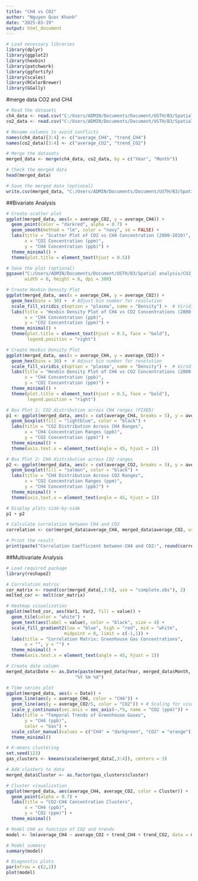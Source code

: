 ```yaml
---
title: "CH4 vs CO2"
author: "Nguyen Quoc Khanh"
date: "2025-03-19"
output: html_document
---
```


```r
# Load necessary libraries
library(dplyr)
library(ggplot2)
library(hexbin)
library(patchwork)
library(ggfortify)
library(scales)
library(RColorBrewer)
library(GGally)
```


#merge data CO2 and CH4
```r
# Read the datasets
ch4_data <- read.csv("C:/Users/ADMIN/Documents/Document/USTH/B3/Spatial analysis/ch4_2000_2010.csv")
co2_data <- read.csv("C:/Users/ADMIN/Documents/Document/USTH/B3/Spatial analysis/co2_2000_2010.csv")

# Rename columns to avoid conflicts
names(ch4_data)[3:4] <- c("average_CH4", "trend_CH4")
names(co2_data)[3:4] <- c("average_CO2", "trend_CO2")

# Merge the datasets
merged_data <- merge(ch4_data, co2_data, by = c("Year", "Month"))

# Check the merged data
head(merged_data)

# Save the merged data (optional)
write.csv(merged_data, "C:/Users/ADMIN/Documents/Document/USTH/B3/Spatial analysis/merged_CO2_CH4_data.csv", row.names = FALSE)
```

##Bivariate Analysis

```r
# Create scatter plot
ggplot(merged_data, aes(x = average_CO2, y = average_CH4)) +
  geom_point(color = "darkred", alpha = 0.7) +
  geom_smooth(method = "lm", color = "navy", se = FALSE) +
  labs(title = "Scatter Plot of CO2 vs CH4 Concentration (2000-2010)",
       x = "CO2 Concentration (ppm)",
       y = "CH4 Concentration (ppb)") +
  theme_minimal() +
  theme(plot.title = element_text(hjust = 0.5))

# Save the plot (optional)
ggsave("C:/Users/ADMIN/Documents/Document/USTH/B3/Spatial analysis/CO2_CH4_scatterplot.png", 
       width = 8, height = 6, dpi = 300)
```
```r
# Create Hexbin Density Plot
ggplot(merged_data, aes(x = average_CH4, y = average_CO2)) +
  geom_hex(bins = 30) +  # Adjust bin number for resolution
  scale_fill_viridis_c(option = "plasma", name = "Density") +  # Viridis color scale
  labs(title = "Hexbin Density Plot of CH4 vs CO2 Concentrations (2000-2010)",
       x = "CH4 Concentration (ppb)",
       y = "CO2 Concentration (ppm)") +
  theme_minimal() +
  theme(plot.title = element_text(hjust = 0.5, face = "bold"),
        legend.position = "right")
```

```r
# Create Hexbin Density Plot
ggplot(merged_data, aes(x = average_CH4, y = average_CO2)) +
  geom_hex(bins = 30) +  # Adjust bin number for resolution
  scale_fill_viridis_c(option = "plasma", name = "Density") +  # Viridis color scale
  labs(title = "Hexbin Density Plot of CH4 vs CO2 Concentrations (2000-2010)",
       x = "CH4 Concentration (ppb)",
       y = "CO2 Concentration (ppm)") +
  theme_minimal() +
  theme(plot.title = element_text(hjust = 0.5, face = "bold"),
        legend.position = "right")

```
```r
# Box Plot 1: CO2 distribution across CH4 ranges (FIXED)
p1 <- ggplot(merged_data, aes(x = cut(average_CH4, breaks = 5), y = average_CO2)) +  # Added closing )
  geom_boxplot(fill = "lightblue", color = "black") +
  labs(title = "CO2 Distribution Across CH4 Ranges",
       x = "CH4 Concentration Ranges (ppb)",
       y = "CO2 Concentration (ppm)") +
  theme_minimal() +
  theme(axis.text.x = element_text(angle = 45, hjust = 1))

# Box Plot 2: CH4 distribution across CO2 ranges
p2 <- ggplot(merged_data, aes(x = cut(average_CO2, breaks = 5), y = average_CH4)) +
  geom_boxplot(fill = "salmon", color = "black") +
  labs(title = "CH4 Distribution Across CO2 Ranges",
       x = "CO2 Concentration Ranges (ppm)",
       y = "CH4 Concentration (ppb)") +
  theme_minimal() +
  theme(axis.text.x = element_text(angle = 45, hjust = 1))

# Display plots side-by-side
p1 + p2
```
```r
# Calculate correlation between CH4 and CO2
correlation <- cor(merged_data$average_CH4, merged_data$average_CO2, use = "complete.obs")

# Print the result
print(paste("Correlation Coefficient between CH4 and CO2:", round(correlation, 3)))
```
##Multivariate Analysis

```r
# Load required package
library(reshape2)

# Correlation matrix
cor_matrix <- round(cor(merged_data[,3:6], use = "complete.obs"), 2)
melted_cor <- melt(cor_matrix)

# Heatmap visualization
ggplot(melted_cor, aes(Var1, Var2, fill = value)) +
  geom_tile(color = "white") +
  geom_text(aes(label = value), color = "black", size = 4) +
  scale_fill_gradient2(low = "blue", high = "red", mid = "white", 
                      midpoint = 0, limit = c(-1,1)) +
  labs(title = "Correlation Matrix: Greenhouse Gas Concentrations",
       x = "", y = "") +
  theme_minimal() +
  theme(axis.text.x = element_text(angle = 45, hjust = 1))
```

```r
# Create date column
merged_data$Date <- as.Date(paste(merged_data$Year, merged_data$Month, "1"), 
                          "%Y %m %d")

# Time series plot
ggplot(merged_data, aes(x = Date)) +
  geom_line(aes(y = average_CH4, color = "CH4")) +
  geom_line(aes(y = average_CO2/5, color = "CO2")) + # Scaling for visualization
  scale_y_continuous(sec.axis = sec_axis(~.*5, name = "CO2 (ppm)")) +
  labs(title = "Temporal Trends of Greenhouse Gases",
       y = "CH4 (ppb)",
       color = "Gas") +
  scale_color_manual(values = c("CH4" = "darkgreen", "CO2" = "orange")) +
  theme_minimal()
```

```r
# K-means clustering
set.seed(123)
gas_clusters <- kmeans(scale(merged_data[,3:4]), centers = 3)

# Add clusters to data
merged_data$Cluster <- as.factor(gas_clusters$cluster)

# Cluster visualization
ggplot(merged_data, aes(average_CH4, average_CO2, color = Cluster)) +
  geom_point(alpha = 0.7) +
  labs(title = "CO2-CH4 Concentration Clusters",
       x = "CH4 (ppb)",
       y = "CO2 (ppm)") +
  theme_minimal()
```

```r
# Model CH4 as function of CO2 and trends
model <- lm(average_CH4 ~ average_CO2 + trend_CH4 + trend_CO2, data = merged_data)

# Model summary
summary(model)

# Diagnostic plots
par(mfrow = c(2,2))
plot(model)
```




